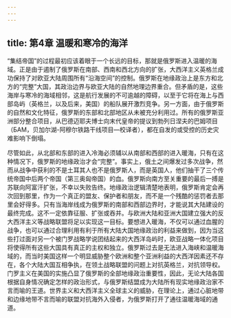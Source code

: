 ```yaml
---
---
---
```

title: 第4章 温暖和寒冷的海洋
---



“集结帝国”的过程最初应该着眼于一个长远的目标，那就是俄罗斯进入温暖的海域。正是由于遏制了俄罗斯在南部、西南和西北方向的扩张，大西洋主义英格兰成功保持了对欧亚大陆周围所有“沿海空间”的控制。俄罗斯在地缘政治上是东方和北方的“完整”大国，其政治边界与欧亚大陆的自然地理边界重合。但矛盾的是，这些海岸与寒冷的海域相邻，这是航行发展的不可逾越的障碍，以至于它将在海上与西部岛屿（英格兰，以及后来，美国）的船队展开激烈竞争。另一方面，由于俄罗斯的自然和文化特征，俄罗斯的东部和北部地区从未被充分利用过。所有的俄罗斯亚洲部分整合项目，从巴德迈耶夫博士向末代皇帝的提议到勃列日涅夫的巴姆项目（БАМ，贝加尔湖-阿穆尔铁路干线项目—校译者），都在自发的或受控的历史灾难影响下倒塌。

尽管如此，从北部和东部的进入冷海必须辅以从南部和西部的进入暖海，只有在这种情况下，俄罗斯的地缘政治才会“完整”。事实上，俄土之间爆发过多次战争，然而从战争中获利的不是土耳其人也不是俄罗斯人，而是英国人，他们抽干了三个传统帝国中后两个帝国（第三奥匈帝国）的血。俄罗斯向南方至关重要的最后一搏是苏联向阿富汗扩张，不幸以失败告终。地缘政治逻辑清楚地表明，俄罗斯肯定会再次回到那里，作为一个真正的盟友、保护者和朋友，而不是一个残酷的惩罚者去那里会好得多。只有当海岸线成为俄罗斯的南部和西部边界时，才能说其大陆建设的最终完成。这不一定依靠征服、扩张或吞并。与欧洲大陆和亚洲大国建立强大的反大西洋主义等战略联盟将足以实现这一目标。要想进入暖海，不仅可以通过血腥的战争，也可以通过合理利用有利于所有大陆大国地缘政治的利益来做到，因为当这些打过面对另一个被门罗战略学说团结起来的大西洋岛屿时，欧亚战略一体化项目将使得所有这些大国具有真正的主权和独立。俄罗斯过去是无法进入海峡和温暖海域的，而当时美国这样一个明显威胁整个欧洲和整个亚洲利益的大西洋因素还不存在，各个大陆大国互相争执，在领土战略联盟的问题上对抗英格兰，对抗领导权。门罗主义在美国的实施凸显了俄罗斯的全部地缘政治重要性，因此，无论大陆各国根据自身情况确定怎样的政治形式，与俄罗斯结盟成为大陆所有现实地缘政治家不言而喻的王道。世界主义和大西洋主义全球主义的威胁，在理论上，通过心脏地带和边缘地带不言而喻的联盟对抗海外入侵者，为俄罗斯打开了通往温暖海域的通道。